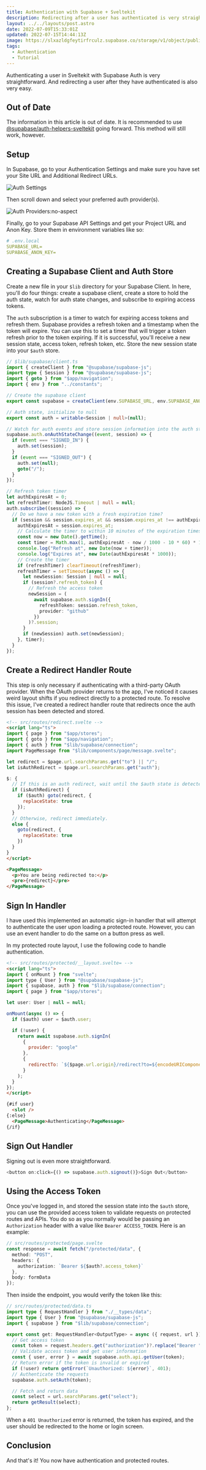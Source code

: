 ---
title: Authentication with Supabase + Sveltekit
description: Redirecting after a user has authenticated is very straightforward.
layout: ../../layouts/post.astro
date: 2022-07-09T15:33:01Z
updated: 2022-07-15T14:44:13Z
image: https://slxazldgfeytirfrculz.supabase.co/storage/v1/object/public/images/svelte-supabase.webp
tags:
  - Authentication
  - Tutorial
---

Authenticating a user in Sveltekit with Supabase Auth is very straightforward. And redirecting a user after they have authenticated is also very easy.

## Out of Date

The information in this article is out of date. It is recommended to use [@supabase/auth-helpers-sveltekit](https://github.com/supabase-community/auth-helpers/tree/main/packages/sveltekit) going forward. This method will still work, however.

## Setup

In Supabase, go to your Authentication Settings and make sure you have set your Site URL and Additional Redirect URLs.

![Auth Settings](https://slxazldgfeytirfrculz.supabase.co/storage/v1/object/public/images/auth-settings.webp)

Then scroll down and select your preferred auth provider(s).

![Auth Providers:no-aspect](https://slxazldgfeytirfrculz.supabase.co/storage/v1/object/public/images/auth-providers.webp)

Finally, go to your Supabase API Settings and get your Project URL and Anon Key. Store them in environment variables like so:

```yaml
# .env.local
SUPABASE_URL=
SUPABASE_ANON_KEY=
```

## Creating a Supabase Client and Auth Store

Create a new file in your `$lib` directory for your Supabase Client. In here, you'll do four things: create a supabase client, create a store to hold the auth state, watch for auth state changes, and subscribe to expiring access tokens.

The `auth` subscription is a timer to watch for expiring access tokens and refresh them. Supabase provides a refresh token and a timestamp when the token will expire. You can use this to set a timer that will trigger a token refresh prior to the token expiring. If it is successful, you'll receive a new session state, access token, refresh token, etc. Store the new session state into your `$auth` store.

```typescript
// $lib/supabase/client.ts
import { createClient } from "@supabase/supabase-js";
import type { Session } from "@supabase/supabase-js";
import { goto } from "$app/navigation";
import { env } from "../constants";

// Create the supabase client
export const supabase = createClient(env.SUPABASE_URL, env.SUPABASE_ANON_KEY);

// Auth state, initialize to null
export const auth = writable<Session | null>(null);

// Watch for auth events and store session information into the auth store
supabase.auth.onAuthStateChange((event, session) => {
  if (event === "SIGNED_IN") {
    auth.set(session);
  }
  if (event === "SIGNED_OUT") {
    auth.set(null);
    goto("/");
  }
});

// Refresh token timer
let authExpiresAt = 0;
let refreshTimer: NodeJS.Timeout | null = null;
auth.subscribe((session) => {
  // Do we have a new token with a fresh expiration time?
  if (session && session.expires_at && session.expires_at !== authExpiresAt) {
    authExpiresAt = session.expires_at;
    // Calculate the timer to within 10 minutes of the expiration timestamp
    const now = new Date().getTime();
    const timer = Math.max(1, authExpiresAt - now / 1000 - 10 * 60) * 1000;
    console.log("Refresh at", new Date(now + timer));
    console.log("Expires at", new Date(authExpiresAt * 1000));
    // Create the timer
    if (refreshTimer) clearTimeout(refreshTimer);
    refreshTimer = setTimeout(async () => {
      let newSession: Session | null = null;
      if (session?.refresh_token) {
        // Refresh the access token
        newSession = (
          await supabase.auth.signIn({
            refreshToken: session.refresh_token,
            provider: "github"
          })
        )?.session;
      }
      if (newSession) auth.set(newSession);
    }, timer);
  }
});
```

## Create a Redirect Handler Route

This step is only necessary if authenticating with a third-party OAuth provider. When the OAuth provider returns to the app, I've noticed it causes weird layout shifts if you redirect directly to a protected route. To resolve this issue, I've created a redirect handler route that redirects once the auth session has been detected and stored.

```html
<!-- src/routes/redirect.svelte -->
<script lang="ts">
import { page } from "$app/stores";
import { goto } from "$app/navigation";
import { auth } from "$lib/supabase/connection";
import PageMessage from "$lib/components/page/message.svelte";

let redirect = $page.url.searchParams.get("to") || "/";
let isAuthRedirect = $page.url.searchParams.get("auth");

$: {
  // If this is an auth redirect, wait until the $auth state is detected.
  if (isAuthRedirect) {
    if ($auth) goto(redirect, {
      replaceState: true
    });
  }
  // Otherwise, redirect immediately.
  else {
    goto(redirect, {
      replaceState: true
    })
  }
}
</script>

<PageMessage>
  <p>You are being redirected to:</p>
  <pre>{redirect}</pre>
</PageMessage>
```

## Sign In Handler

I have used this implemented an automatic sign-in handler that will attempt to authenticate the user upon loading a protected route. However, you can use an event handler to do the same on a button press as well.

In my protected route layout, I use the following code to handle authentication.

```html
<!-- src/routes/protected/__layout.svelte= -->
<script lang="ts">
import { onMount } from "svelte";
import type { User } from "@supabase/supabase-js";
import { supabase, auth } from "$lib/supabase/connection";
import { page } from "$app/stores";

let user: User | null = null;

onMount(async () => {
  if ($auth) user = $auth.user;

  if (!user) {
    return await supabase.auth.signIn(
      {
        provider: "google"
      },
      {
        redirectTo: `${$page.url.origin}/redirect?to=${encodeURIComponent($page.url.pathname)}&auth=1`
      }
    );
  }
});
</script>

{#if user}
  <slot />
{:else}
  <PageMessage>Authenticating</PageMessage>
{/if}
```

## Sign Out Handler

Signing out is even more straightforward.

```typescript
<button on:click={() => supabase.auth.signout()}>Sign Out</button>
```

## Using the Access Token

Once you've logged in, and stored the session state into the `$auth` store, you can use the provided access token to validate requests on protected routes and APIs. You do so as you normally would be passing an `Authorization` header with a value like `Bearer ACCESS_TOKEN`. Here is an example:

```typescript
// src/routes/protected/page.svelte
const response = await fetch("/protected/data", {
  method: "POST",
  headers: {
    authorization: `Bearer ${$auth?.access_token}`
  },
  body: formData
});
```

Then inside the endpoint, you would verify the token like this:

```typescript
// src/routes/protected/data.ts
import type { RequestHandler } from "./__types/data";
import type { User } from "@supabase/supabase-js";
import { supabase } from "$lib/supabase/connection";

export const get: RequestHandler<OutputType> = async ({ request, url }) => {
  // Get access token
  const token = request.headers.get("authorization")?.replace("Bearer ", "") ?? "";
  // Validate access token and get user information
  const { user, error } = await supabase.auth.api.getUser(token);
  // Return error if the token is invalid or expired
  if (!user) return getError(`Unauthorized: ${error}`, 401);
  // Authenticate the requests
  supabase.auth.setAuth(token);

  // Fetch and return data
  const select = url.searchParams.get("select");
  return getResult(select);
};
```

When a `401 Unauthorized` error is returned, the token has expired, and the user should be redirected to the home or login screen.

## Conclusion

And that's it! You now have authentication and protected routes.